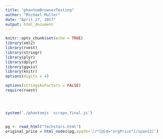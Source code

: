 ```yaml
---
title: "phantomBrowserTesting"
author: "Michael Muller"
date: "April 27, 2017"
output: html_document
---
```


```r
knitr::opts_chunk$set(echo = TRUE)
library(xml2)
library(rvest)
library(stringr)
library(plyr)
library(dplyr)
library(ggvis)
library(knitr)
options(digits = 4)
```

```R

options(stringsAsFactors = FALSE)
require(rvest)




system('./phantomjs  scrape_final.js')


pg <- read_html("techstars.html")
original_price = html_nodes(pg,xpath='//*[@id="orgPrice"]/span[2]')

```

```r


```